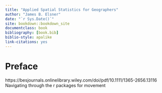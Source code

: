 ```yaml
---
title: "Applied Spatial Statistics for Geographers"
author: "James B. Elsner"
date: "`r Sys.Date()`"
site: bookdown::bookdown_site
documentclass: book
bibliography: [book.bib]
biblio-style: apalike
link-citations: yes
---
```


# Preface {-}

https://besjournals.onlinelibrary.wiley.com/doi/pdf/10.1111/1365-2656.13116 Navigating through the r packages for movement